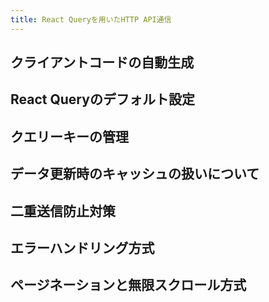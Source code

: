 ```yaml
---
title: React Queryを用いたHTTP API通信
---
```


## クライアントコードの自動生成

## React Queryのデフォルト設定

## クエリーキーの管理

## データ更新時のキャッシュの扱いについて

## 二重送信防止対策

## エラーハンドリング方式

## ページネーションと無限スクロール方式
